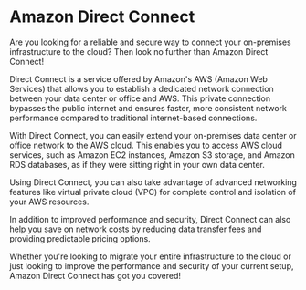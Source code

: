 

# Amazon Direct Connect

Are you looking for a reliable and secure way to connect your on-premises infrastructure to the cloud? Then look no further than Amazon Direct Connect!

Direct Connect is a service offered by Amazon's AWS (Amazon Web Services) that allows you to establish a dedicated network connection between your data center or office and AWS. This private connection bypasses the public internet and ensures faster, more consistent network performance compared to traditional internet-based connections.

With Direct Connect, you can easily extend your on-premises data center or office network to the AWS cloud. This enables you to access AWS cloud services, such as Amazon EC2 instances, Amazon S3 storage, and Amazon RDS databases, as if they were sitting right in your own data center.

Using Direct Connect, you can also take advantage of advanced networking features like virtual private cloud (VPC) for complete control and isolation of your AWS resources.

In addition to improved performance and security, Direct Connect can also help you save on network costs by reducing data transfer fees and providing predictable pricing options.

Whether you're looking to migrate your entire infrastructure to the cloud or just looking to improve the performance and security of your current setup, Amazon Direct Connect has got you covered! 